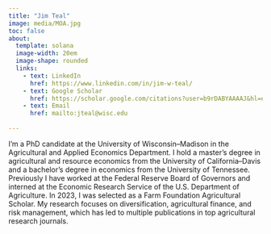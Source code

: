 ```yaml
---
title: "Jim Teal"
image: media/MOA.jpg
toc: false
about:
  template: solana
  image-width: 20em
  image-shape: rounded
  links:
    - text: LinkedIn
      href: https://www.linkedin.com/in/jim-w-teal/
    - text: Google Scholar
      href: https://scholar.google.com/citations?user=b9rDABYAAAAJ&hl=en
    - text: Email
      href: mailto:jteal@wisc.edu
  
---
```



I'm a PhD candidate at the University of Wisconsin–Madison in the Agricultural and Applied Economics Department. I hold a master’s degree in agricultural and resource economics from the University of California–Davis and a bachelor’s degree in economics from the University of Tennessee. Previously I have worked at the Federal Reserve Board of Governors and interned at the Economic Research Service of the U.S. Department of Agriculture. In 2023, I was selected as a Farm Foundation Agricultural Scholar. My research focuses on diversification, agricultural finance, and risk management, which has led to multiple publications in top agricultural research journals.